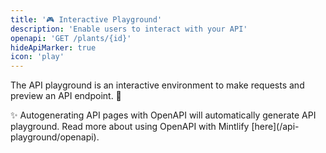 ```yaml
---
title: '🎮 Interactive Playground'
description: 'Enable users to interact with your API'
openapi: 'GET /plants/{id}'
hideApiMarker: true
icon: 'play'
---
```


The API playground is an interactive environment to make requests and preview an API endpoint. 🚀

<Info>
  ✨ Autogenerating API pages with OpenAPI will automatically generate API
  playground. Read more about using OpenAPI with Mintlify
  [here](/api-playground/openapi).
</Info>